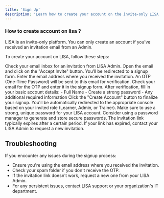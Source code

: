 ```yaml
---
title: 'Sign Up'
description: 'Learn how to create your account on the invite-only LISA platform'
---
```



### How to create account on lisa ?

<Note>LISA is an invite-only platform. You can only create an account if you've received an invitation email from an Admin.</Note>

To create your account on LISA, follow these steps:

<Steps>
  <Step title="Receive Invitation">
    Check your email inbox for an invitation from LISA Admin.
  </Step>
  
  <Step title="Accept Invitation">
    Open the email and click on the "Accept Invite" button.
  </Step>
  
  <Step title="Verify Email">
    You'll be redirected to a signup form. Enter the email address where you received the invitation.
    An OTP (One-Time Password) will be sent to this email for verification.
  </Step>
  
  <Step title="Enter OTP">
    Check your email for the OTP and enter it in the signup form.
  </Step>
  
  <Step title="Fill Account Details">
    After verification, fill in your basic account details:
    - Full Name
    - Create a strong password
    - Any additional required information
  </Step>
  
  <Step title="Complete Signup">
    Click the "Create Account" button to finalize your signup.
  </Step>
  
  <Step title="Access Your Console">
    You'll be automatically redirected to the appropriate console based on your invited role (Learner, Admin, or Trainer).
  </Step>
</Steps>

<Tip>
  Make sure to use a strong, unique password for your LISA account. Consider using a password manager to generate and store secure passwords.
</Tip>

<Warning>
  The invitation link typically expires after a certain period. If your link has expired, contact your LISA Admin to request a new invitation.
</Warning>

## Troubleshooting

If you encounter any issues during the signup process:

- Ensure you're using the email address where you received the invitation.
- Check your spam folder if you don't receive the OTP.
- If the invitation link doesn't work, request a new one from your LISA Admin.
- For any persistent issues, contact LISA support or your organization's IT department.